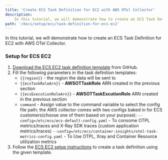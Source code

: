 ```yaml
---
title: 'Create ECS Task Definition for EC2 with AWS OTel Collector'
description:
    In this tutorial, we will demonstrate how to create an ECS Task Definition for EC2 with AWS OTel Collector.
path: '/docs/setup/ecs/task-definition-for-ecs-ec2'
---
```



In this tutorial, we will demonstrate how to create an ECS Task Definition for EC2 with AWS OTel Collector.

<SectionSeparator />

### Setup for ECS EC2
1. [Download the ECS EC2 task definition template](https://github.com/aws-observability/aws-otel-collector/blob/master/examples/ecs/ecs-ec2-sidecar.json) from GitHub.
2. Fill the following parameters in the task definition templates:
    * `{{region}}` - the region the data will be sent to
    * `{{ecsTaskRoleArn}}` - **AWSOTTaskRole** ARN created in the previous section
    * `{{ecsExecutionRoleArn}}` - **AWSOTTaskExcutionRole** ARN created in the previous section
    * `command` -  Assign value to the command variable to select the config file path; the AWS collector comes with
                   two configs baked in for ECS customers(choose one of them based on your purpose):
                   `--config=/etc/ecs/ecs-default-config.yaml` - To consome OTPL metrics/traces and X-Ray SDK traces (custom application metrics/traces)
                   `--config=/etc/ecs/container-insights/otel-task-metrics-config.yaml` - To Use OTPL, Xray and Container Resource utilization metrics
3. Follow the [ECS EC2 setup instructions](https://docs.aws.amazon.com/AmazonECS/latest/developerguide/getting-started-ecs-ec2.html)
to create a task definition using the given template.

